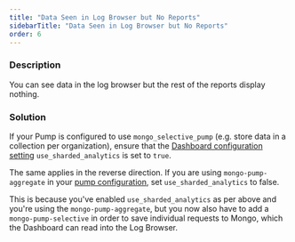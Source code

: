 ```yaml
---
title: "Data Seen in Log Browser but No Reports"
sidebarTitle: "Data Seen in Log Browser but No Reports"
order: 6
---
```


### Description

You can see data in the log browser but the rest of the reports display nothing.

### Solution

If your Pump is configured to use `mongo_selective_pump` (e.g. store data in a collection per organization), ensure that the [Dashboard configuration setting](/5.5/tyk-dashboard/configuration) `use_sharded_analytics` is set to `true`. 

The same applies in the reverse direction. If you are using `mongo-pump-aggregate` in your [pump configuration](/5.5/tyk-pump/configuration), set `use_sharded_analytics` to false.

This is because you've enabled `use_sharded_analytics` as per above and you're using the `mongo-pump-aggregate`, but you now also have to add a `mongo-pump-selective` in order to save individual requests to Mongo, which the Dashboard can read into the Log Browser.